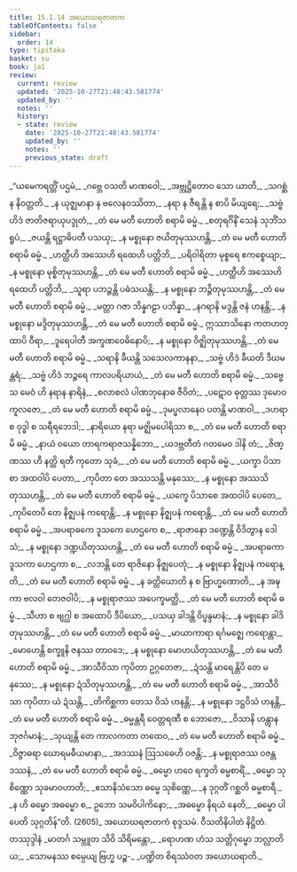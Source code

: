 ```yaml
---
title: 15.1.14 အယောဃရဇာတက
tableOfContents: false
sidebar:
  order: 14
type: tipitaka
basket: su
book: ja1
review:
  current: review
  updated: '2025-10-27T21:48:43.581774'
  updated_by: ''
  notes: ''
  history:
  - state: review
    date: '2025-10-27T21:48:43.581774'
    updated_by: ''
    notes: ''
    previous_state: draft
---
```



<ReviewStatus review={frontmatter.review} showDetails={true} />

<HypothesisAnnotation frontmatter={frontmatter} />

<DynamicBreadcrumb />

<Division number="363" book="ja1" e="ch" v="22" p="353">

<Paragraph number="3228" type="verses" book="ja1">
_“ယမေကရတ္တိံ ပဌမံ,_  
_ဂဗ္ဘေ ဝသတိ မာဏဝေါ;_  
_အဗ္ဘုဋ္ဌိတောဝ သော ယာတိ,_  
_သဂစ္ဆံ န နိဝတ္တတိ._  

</Paragraph>

</Division>
<Division number="364" book="ja1" e="ch" v="22" p="354">

<Paragraph number="3229" type="verses" book="ja1">
_န ယုဇ္ဈမာနာ န ဗလေနဝဿိတာ,_  
_နရာ န ဇီရန္တိ န စာပိ မိယျရေ;_  
_သဗ္ဗံ ဟိဒံ ဇာတိဇရာယုပဒ္ဒုတံ,_  
_တံ မေ မတီ ဟောတိ စရာမိ ဓမ္မံ._  

</Paragraph>

</Division>
<Division number="365" book="ja1" e="ch" v="22" p="354">

<Paragraph number="3230" type="verses" book="ja1">
_စတုရင်္ဂိနိံ သေနံ သုဘိံသရူပံ,_  
_ဇယန္တိ ရဋ္ဌာဓိပတီ ပသယှ;_  
_န မစ္စုနော ဇယိတုမုဿဟန္တိ,_  
_တံ မေ မတီ ဟောတိ စရာမိ ဓမ္မံ._  

</Paragraph>

</Division>
<Division number="366" book="ja1" e="ch" v="22" p="354">

<Paragraph number="3231" type="verses" book="ja1">
_ဟတ္ထီဟိ အဿေဟိ ရထေဟိ ပတ္တိဘိ,_  
_ပရိဝါရိတာ မုစ္စရေ ဧကစ္စေယျာ;_  
_န မစ္စုနော မုစ္စိတုမုဿဟန္တိ,_  
_တံ မေ မတီ ဟောတိ စရာမိ ဓမ္မံ._  

</Paragraph>

</Division>
<Division number="367" book="ja1" e="ch" v="22" p="354">

<Paragraph number="3232" type="verses" book="ja1">
_ဟတ္ထီဟိ အဿေဟိ ရထေဟိ ပတ္တိဘိ,_  
_သူရာ ပဘဉ္ဇန္တိ ပဓံသယန္တိ;_  
_န မစ္စုနော ဘဉ္ဇိတုမုဿဟန္တိ,_  
_တံ မေ မတီ ဟောတိ စရာမိ ဓမ္မံ._  

</Paragraph>

</Division>
<Division number="368" book="ja1" e="ch" v="22" p="354">

<Paragraph number="3233" type="verses" book="ja1">
_မတ္တာ ဂဇာ ဘိန္နဂဠာ ပဘိန္နာ,_  
_နဂရာနိ မဒ္ဒန္တိ ဇနံ ဟနန္တိ;_  
_န မစ္စုနော မဒ္ဒိတုမုဿဟန္တိ,_  
_တံ မေ မတီ ဟောတိ စရာမိ ဓမ္မံ._  

</Paragraph>

</Division>
<Division number="369" book="ja1" e="ch" v="22" p="354">

<Paragraph number="3234" type="verses" book="ja1">
ဣဿာသိနော ကတဟတ္ထာပိ ဝီရာ,_  
_ဒူရေပါတီ အက္ခဏဝေဓိနောပိ;_  
_န မစ္စုနော ဝိဇ္ဈိတုမုဿဟန္တိ,_  
_တံ မေ မတီ ဟောတိ စရာမိ ဓမ္မံ._  

</Paragraph>

</Division>
<Division number="370" book="ja1" e="ch" v="22" p="354">

<Paragraph number="3235" type="verses" book="ja1">
_သရာနိ ခီယန္တိ သသေလကာနနာ,_  
_သဗ္ဗံ ဟိဒံ ခီယတိ ဒီဃမန္တရံ;_  
_သဗ္ဗံ ဟိဒံ ဘဉ္ဇရေ ကာလပရိယာယံ,_  
_တံ မေ မတီ ဟောတိ စရာမိ ဓမ္မံ._  

</Paragraph>

</Division>
<Division number="371" book="ja1" e="ch" v="22" p="355">

<Paragraph number="3236" type="verses" book="ja1">
_သဗ္ဗေသ မေဝံ ဟိ နရာန နာရိနံ,_  
_စလာစလံ ပါဏဘုနောဓ ဇီဝိတံ;_  
_ပဋောဝ ဓုတ္တဿ ဒုမောဝ ကူလဇော,_  
_တံ မေ မတီ ဟောတိ စရာမိ ဓမ္မံ._  

</Paragraph>

</Division>
<Division number="372" book="ja1" e="ch" v="22" p="355">

<Paragraph number="3237" type="verses" book="ja1">
_ဒုမပ္ဖလာနေဝ ပတန္တိ မာဏဝါ,_  
_ဒဟရာ စ ဝုဒ္ဓါ စ သရီရဘေဒါ;_  
_နာရိယော နရာ မဇ္ဈိမပေါရိသာ စ,_  
_တံ မေ မတီ ဟောတိ စရာမိ ဓမ္မံ._  

</Paragraph>

</Division>
<Division number="373" book="ja1" e="ch" v="22" p="355">

<Paragraph number="3238" type="verses" book="ja1">
_နာယံ ဝယော တာရကရာဇသန္နိဘော,_  
_ယဒဗ္ဘတီတံ ဂတမေဝ ဒါနိ တံ;_  
_ဇိဏ္ဏဿ ဟီ နတ္ထိ ရတီ ကုတော သုခံ,_  
_တံ မေ မတီ ဟောတိ စရာမိ ဓမ္မံ._  

</Paragraph>

</Division>
<Division number="374" book="ja1" e="ch" v="22" p="355">

<Paragraph number="3239" type="verses" book="ja1">
_ယက္ခာ ပိသာစာ အထဝါပိ ပေတာ,_  
_ကုပိတာ တေ အဿသန္တိ မနုဿေ;_  
_န မစ္စုနော အဿသိတုဿဟန္တိ,_  
_တံ မေ မတီ ဟောတိ စရာမိ ဓမ္မံ._  

</Paragraph>

</Division>
<Division number="375" book="ja1" e="ch" v="22" p="355">

<Paragraph number="3240" type="verses" book="ja1">
_ယက္ခေ ပိသာစေ အထဝါပိ ပေတေ,_  
_ကုပိတေပိ တေ နိဇ္ဈပနံ ကရောန္တိ;_  
_န မစ္စုနော နိဇ္ဈပနံ ကရောန္တိ,_  
_တံ မေ မတီ ဟောတိ စရာမိ ဓမ္မံ._  

</Paragraph>

</Division>
<Division number="376" book="ja1" e="ch" v="22" p="355">

<Paragraph number="3241" type="verses" book="ja1">
_အပရာဓကေ ဒူသကေ ဟေဌကေ စ,_  
_ရာဇာနော ဒဏ္ဍေန္တိ ဝိဒိတွာန ဒေါသံ;_  
_န မစ္စုနော ဒဏ္ဍယိတုဿဟန္တိ,_  
_တံ မေ မတီ ဟောတိ စရာမိ ဓမ္မံ._  

</Paragraph>

</Division>
<Division number="377" book="ja1" e="ch" v="22" p="355">

<Paragraph number="3242" type="verses" book="ja1">
_အပရာဓကာ ဒူသကာ ဟေဌကာ စ,_  
_လဘန္တိ တေ ရာဇိနော နိဇ္ဈပေတုံ;_  
_န မစ္စုနော နိဇ္ဈပနံ ကရောန္တိ,_  
_တံ မေ မတီ ဟောတိ စရာမိ ဓမ္မံ._  

</Paragraph>

</Division>
<Division number="378" book="ja1" e="ch" v="22" p="356">

<Paragraph number="3243" type="verses" book="ja1">
_န ခတ္တိယောတိ န စ ဗြာဟ္မဏောတိ,_  
_န အဍ္ဎကာ ဗလဝါ တေဇဝါပိ;_  
_န မစ္စုရာဇဿ အပေက္ခမတ္ထိ,_  
_တံ မေ မတီ ဟောတိ စရာမိ ဓမ္မံ._  

</Paragraph>

</Division>
<Division number="379" book="ja1" e="ch" v="22" p="356">

<Paragraph number="3244" type="verses" book="ja1">
_သီဟာ စ ဗျဂ္ဃါ စ အထောပိ ဒီပိယော,_  
_ပသယှ ခါဒန္တိ ဝိပ္ဖန္ဒမာနံ;_  
_န မစ္စုနော ခါဒိတုမုဿဟန္တိ,_  
_တံ မေ မတီ ဟောတိ စရာမိ ဓမ္မံ._  

</Paragraph>

</Division>
<Division number="380" book="ja1" e="ch" v="22" p="356">

<Paragraph number="3245" type="verses" book="ja1">
_မာယာကာရာ ရင်္ဂမဇ္ဈေ ကရောန္တာ,_  
_မောဟေန္တိ စက္ခူနိ ဇနဿ တာဝဒေ;_  
_န မစ္စုနော မောဟယိတုဿဟန္တိ,_  
_တံ မေ မတီ ဟောတိ စရာမိ ဓမ္မံ._  

</Paragraph>

</Division>
<Division number="381" book="ja1" e="ch" v="22" p="356">

<Paragraph number="3246" type="verses" book="ja1">
_အာသီဝိသာ ကုပိတာ ဥဂ္ဂတေဇာ,_  
_ဍံသန္တိ မာရေန္တိပိ တေ မနုဿေ;_  
_န မစ္စုနော ဍံသိတုမုဿဟန္တိ,_  
_တံ မေ မတီ ဟောတိ စရာမိ ဓမ္မံ._  

</Paragraph>

</Division>
<Division number="382" book="ja1" e="ch" v="22" p="356">

<Paragraph number="3247" type="verses" book="ja1">
_အာသီဝိသာ ကုပိတာ ယံ ဍံသန္တိ,_  
_တိကိစ္ဆကာ တေသ ဝိသံ ဟနန္တိ;_  
_န မစ္စုနော ဒဋ္ဌဝိသံ ဟနန္တိ,_  
_တံ မေ မတီ ဟောတိ စရာမိ ဓမ္မံ._  

</Paragraph>

</Division>
<Division number="383" book="ja1" e="ch" v="22" p="356">

<Paragraph number="3248" type="verses" book="ja1">
_ဓမ္မန္တရီ ဝေတ္တရဏီ စ ဘောဇော,_  
_ဝိသာနိ ဟန္တွာန ဘုဇင်္ဂမာနံ;_  
_သုယျန္တိ တေ ကာလကတာ တထေဝ,_  
_တံ မေ မတီ ဟောတိ စရာမိ ဓမ္မံ._  

</Paragraph>

</Division>
<Division number="384" book="ja1" e="ch" v="22" p="356">

<Paragraph number="3249" type="verses" book="ja1">
_ဝိဇ္ဇာဓရာ ဃောရမဓီယမာနာ,_  
_အဒဿနံ ဩသဓေဟိ ဝဇန္တိ;_  
_န မစ္စုရာဇဿ ဝဇန္တဒဿနံ,_  
_တံ မေ မတီ ဟောတိ စရာမိ ဓမ္မံ._  

</Paragraph>

</Division>
<Division number="385" book="ja1" e="ch" v="22" p="357">

<Paragraph number="3250" type="verses" book="ja1">
_ဓမ္မော ဟဝေ ရက္ခတိ ဓမ္မစာရိံ,_  
_ဓမ္မော သုစိဏ္ဏော သုခမာဝဟာတိ;_  
_ဧသာနိသံသော ဓမ္မေ သုစိဏ္ဏေ,_  
_န ဒုဂ္ဂတိံ ဂစ္ဆတိ ဓမ္မစာရီ._  

</Paragraph>

</Division>
<Division number="386" book="ja1" e="ch" v="22" p="357">

<Paragraph number="3251" type="verses" book="ja1">
_န ဟိ ဓမ္မော အဓမ္မော စ,_  
ဥဘော သမဝိပါကိနော;_  
_အဓမ္မော နိရယံ နေတိ,_  
_ဓမ္မော ပါပေတိ သုဂ္ဂတိန်”တိ. (2605)_  


</Paragraph>
</Division>

<Paragraph number="3252" type="center" book="ja1">
အယောဃရဇာတကံ စုဒ္ဒသမံ.



</Paragraph>

<Paragraph number="3253" type="center" book="ja1">
ဝီသတိနိပါတံ နိဋ္ဌိတံ.



</Paragraph>

<Paragraph number="3254" type="center" book="ja1">
တဿုဒ္ဒါနံ


</Paragraph>

<Paragraph number="3255" type="verses" book="ja1">
_မာတင်္ဂ သမ္ဘူတ သိဝိ သိရိမန္တော,_  
_ရောဟဏ ဟံသ သတ္တိဂုမ္ဗော ဘလ္လာတိယ;_  
_သောမနဿ စမ္ပေယျ ဗြဟ္မ ပဉ္စ-_  
_ပဏ္ဍိတ စိရဿံဝတ အယောဃရာတိ._
</Paragraph>